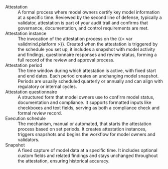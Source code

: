 Attestation 
: A formal process where model owners certify key model information at a specific time. Reviewed by the second line of defense, typically a validator, attestation is part of your audit trail and confirms that governance, documentation, and control requirements are met.

Attestation instance
: The invocation of the attestation process on the {{< var validmind.platform >}}. Created when the attestation is triggered by the schedule you set up, it includes a snapshot with model activity and findings, questionnaire responses and review status, forming a full record of the review and approval process. 

Attestation period  
: The time window during which attestation is active, with fixed start and end dates. Each period creates an unchanging model snapshot. Periods are usually scheduled quarterly or annually and can align with regulatory or internal cycles.

Attestation questionnaire  
: A structured form that model owners use to confirm model status, documentation and compliance. It supports formatted inputs like checkboxes and text fields, serving as both a compliance check and formal review record.

Execution schedule  
: The mechanism, manual or automated, that starts the attestation process based on set periods. It creates attestation instances, triggers snapshots and begins the workflow for model owners and validators.

Snapshot  
: A fixed capture of model data at a specific time. It includes optional custom fields and related findings and stays unchanged throughout the attestation, ensuring historical accuracy.